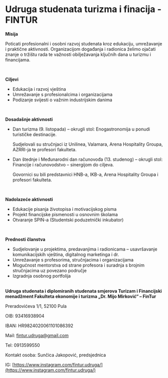 # Udruga studenata turizma i finacija - FINTUR

<strong>Misija</strong>

Poticati profesionalni i osobni razvoj studenata kroz edukaciju, umrežavanje i praktične aktivnosti. Organizacijom događanja i radionica želimo ojačati znanje o tržištu rada te važnosti obilježavanja ključnih dana u turizmu i financijama.

<br />

<strong>Ciljevi</strong>

- Edukacija i razvoj vještina
- Umrežavanje s profesionalcima i organizacijama
- Podizanje svijesti o važnim industrijskim danima

<br />

<strong>Dosadašnje aktivnosti</strong>

- Dan turizma (9. listopada) – okrugli stol: Enogastronomija u ponudi turističke destinacije.

  Sudjelovali su stručnjaci iz Unilinea, Valamara, Arena Hospitality Groupa, AZRRI-ja te profesori fakulteta.

- Dan štednje i Međunarodni dan računovođa (13. studenog) – okrugli stol: Financije i računovodstvo – sinergijom do ciljeva.

  Govornici su bili predstavnici HNB-a, IKB-a, Arena Hospitality Groupa i profesori fakulteta.

<br />

<strong>Nadolazeće aktivnosti</strong>

- Edukacije pisanja životopisa i motivacijskog pisma
- Projekt financijske pismenosti u osnovnim školama
- Otvaranje SPIN-a (Studentski poduzetnički inkubator)

<br />

<strong>Prednosti članstva</strong>

- Sudjelovanje u projektima, predavanjima i radionicama – usavršavanje komunikacijskih vještina, digitalnog marketinga i dr.
- Umrežavanje s profesorima, stručnjacima i organizacijama
- Mogućnost mentorstva od strane profesora i suradnja s brojnim stručnjacima uz povezano područje
- Izgradnja osobnog portfolija

<br />

<strong>
  Udruga studenata i diplomiranih studenata smjerova Turizam i Financijski
  menadžment Fakulteta ekonomije i turizma „Dr. Mijo Mirković“ – FinTur
</strong>

Preradovićeva 1/1, 52100 Pula

OIB: 93416938904

IBAN: HR9824020061101086392

Mail: [fintur.udruga@gmail.com](mailto:fintur.udruga@gmail.com)

Tel: 0913599550

Kontakt osoba: Sunčica Jakopović, predsjednica

IG: [https://www.instagram.com/fintur.udruga/](https://www.instagram.com/fintur.udruga/)
